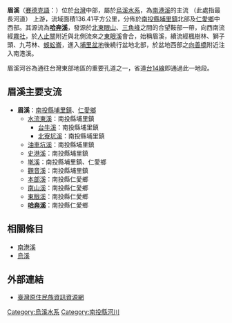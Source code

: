 {{Infobox River
  | river_name      = 眉溪
  | other_name      = 
  | image_name      = Mei_River_眉溪_-_panoramio.jpg
  | image_size      = 
  | caption         = 眉溪
  | origin          = 合望鞍部
  | mouth           = [[向善橋|向善橋]]附近
  | progression     = [[南港溪_(南投縣)|南港溪]]
  | basin_countries = 
  | location        = {{TWN}}[[南投縣|南投縣]][[埔里鎮|埔里鎮]]、[[仁愛鄉|仁愛鄉]]
  | length          = 
  | elevation       = 
  | mouth_elevation = 
  | discharge       = 
  | watershed       = {{convert|136.41|km2|sqmi|0}}
}}
'''眉溪'''（[[賽德克語|賽德克語]]：{{lang|trv|Baikei、Iyu、Strengan}}）位於[[台灣|台灣]]中部，屬於[[烏溪|烏溪]][[水系|水系]]，為[[南港溪_(南投縣)|南港溪]]的主流 （此處指最長河道） 上游，流域面積136.41平方公里，分佈於[[南投縣|南投縣]][[埔里鎮|埔里鎮]]北部及[[仁愛鄉|仁愛鄉]]中西部。其源流為'''[[哈奔溪|哈奔溪]]'''，發源於[[北東眼山|北東眼山]]、[[三角峰|三角峰]]之間的合望鞍部一帶，向西南流經[[霧社|霧社]]，於[[人止關|人止關]]附近與北側流來之[[東眼溪_(南投縣)|東眼溪]]會合，始稱眉溪，續流經楓樹林、獅子頭、九芎林、[[蜈蚣崙|蜈蚣崙]]，進入[[埔里盆地|埔里盆地]]後繞行盆地北部，於盆地西部之[[向善橋|向善橋]]附近注入南港溪。

眉溪河谷為通往台灣東部地區的重要孔道之一，省道[[台14線|台14線]]即通過此一地段。

==眉溪主要支流==
*'''眉溪'''：[[南投縣|南投縣]][[埔里鎮|埔里鎮]]、[[仁愛鄉|仁愛鄉]]
**[[水流東溪|水流東溪]]：南投縣埔里鎮
***[[台牛溪|台牛溪]]：南投縣埔里鎮
***[[北寮坑溪|北寮坑溪]]：南投縣埔里鎮
**[[油車坑溪|油車坑溪]]：南投縣埔里鎮
**[[史港溪|史港溪]]：南投縣埔里鎮
**[[墘溪|墘溪]]：南投縣埔里鎮、仁愛鄉
**[[觀音溪_(南投縣)|觀音溪]]：南投縣埔里鎮
**[[本部溪|本部溪]]：南投縣仁愛鄉
**[[南山溪|南山溪]]：南投縣仁愛鄉
**[[東眼溪_(南投縣)|東眼溪]]：南投縣仁愛鄉
**'''[[哈奔溪|哈奔溪]]'''：南投縣仁愛鄉

==相關條目==
*[[南港溪_(南投縣)|南港溪]]
*[[烏溪|烏溪]]

==外部連結==
{{commons category|Mei River (Nantou)}}
*[http://www.tipp.org.tw/tribe_detail3.asp?City_No=11&TA_No=&T_ID=455 臺灣原住民族資訊資源網] {{Wayback|url=http://www.tipp.org.tw/tribe_detail3.asp?City_No=11&TA_No=&T_ID=455 |date=20150402160616 }}
{{烏溪}}
{{台灣河流}}

[[Category:烏溪水系|Category:烏溪水系]]
[[Category:南投縣河川|Category:南投縣河川]]